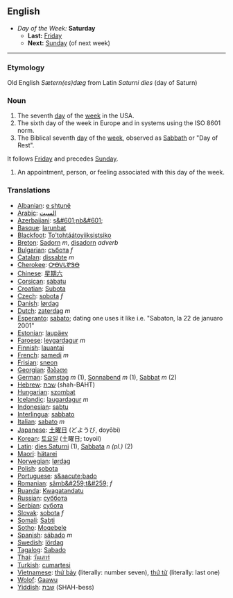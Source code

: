 == English ==
*''Day of the Week:'' '''Saturday'''
**'''Last:''' [[Friday]]
**'''Next:''' [[Sunday]] (of next week)
----

===Etymology===
Old English ''Sætern(es)dæg'' from Latin ''Saturni dies'' (day of Saturn)
===Noun===
#The seventh [[day]] of the [[week]] in the USA.
#The sixth day of the week in Europe and in systems using the ISO 8601 norm.
#The Biblical seventh [[day]] of the [[week]], observed as [[Sabbath]] or "Day of Rest".
It follows [[Friday]] and precedes [[Sunday]].
#An appointment, person, or feeling associated with this day of the week.

===Translations===
*[[Albanian]]: [[e shtunë]]
*[[Arabic]]: [[السبت]]
*[[Azerbaijani]]: [[ş&#601;nb&#601;]]
*[[Basque]]: [[larunbat]]
*[[Blackfoot]]: [[To'tohtáátoyiiksistsiko]]
*[[Breton]]: [[Sadorn]] ''m'', [[disadorn]] ''adverb''
*[[Bulgarian]]: [[събота]] ''f''
*[[Catalan]]: [[dissabte]] ''m''
*[[Cherokee]]: [[ᎤᎾᏙᏓᏈᏕᎾ]]
*[[Chinese]]: [[星期六]]
*[[Corsican]]: [[sàbatu]]
*[[Croatian]]: [[Subota]]
*[[Czech]]: [[sobota]] ''f''
*[[Danish]]: [[lørdag]]
*[[Dutch]]: [[zaterdag]] ''m''
*[[Esperanto]]: [[sabato]]; dating one uses it like i.e. "Sabaton, la 22 de januaro 2001"
*[[Estonian]]: [[laupäev]]
*[[Faroese]]: [[leygardagur]] ''m''
*[[Finnish]]: [[lauantai]]
*[[French]]: [[samedi]] ''m''
*[[Frisian]]: [[sneon]]
*[[Georgian]]: [[შაბათი]]
*[[German]]: [[Samstag]] ''m'' (1), [[Sonnabend]] ''m'' (1), [[Sabbat]] ''m'' (2)
*[[Hebrew]]: [[שבת]] (shah-BAHT)
*[[Hungarian]]: [[szombat]]
*[[Icelandic]]: [[laugardagur]] ''m''
*[[Indonesian]]: [[sabtu]]
*[[Interlingua]]: [[sabbato]]
*[[Italian]]: [[sabato]] ''m''
*[[Japanese]]: [[土曜日]] (どようび, doyōbi)
*[[Korean]]: [[토요일]] (土曜日; toyoil)
*[[Latin]]: [[dies Saturni]] (1), [[Sabbata]] ''n (pl.)'' (2)
*[[Maori]]: [[hätarei]]
*[[Norwegian]]: [[lørdag]]
*[[Polish]]: [[sobota]]
*[[Portuguese]]: [[s&aacute;bado]]
*[[Romanian]]: [[sâmb&#259;t&#259;]] ''f''
*[[Ruanda]]: [[Kwagatandatu]]
*[[Russian]]: [[суббота]]
*[[Serbian]]: [[субота]]
*[[Slovak]]: [[sobota]] ''f''
*[[Somali]]: [[Sabti]]
*[[Sotho]]: [[Moqebele]]
*[[Spanish]]: [[sábado]] ''m''
*[[Swedish]]: [[lördag]]
*[[Tagalog]]: [[Sabado]]
*[[Thai]]: [[วันเสาร์]]
*[[Turkish]]: [[cumartesi]]
*[[Vietnamese]]: [[thứ bảy]] (literally: number seven), [[thứ từ]] (literally: last one)
*[[Wolof]]: [[Gaawu]]
*[[Yiddish]]: [[שבת]] (SHAH-bess)